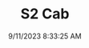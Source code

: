 ---
width: 4000
height: 6000
title: S2 Cab
description: Titanium Metallic 1990 Porsche 944 S2 Cabriolet 5-Speed shot in Austin, TX.
date: 9/11/2023 8:33:25 AM
cameraMake: Sony
cameraModel: ILCE-7M3
lens: E 35-150mm F2.0-F2.8 A058
settingsfStop: f/2.8
settingsISO: ISO 250
settingsShutter: 1/100
settingsFocalLength: 89 mm
---